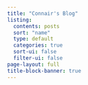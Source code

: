```yaml
---
title: "Connair's Blog"
listing:
  contents: posts
  sort: "name"
  type: default
  categories: true
  sort-ui: false
  filter-ui: false
page-layout: full
title-block-banner: true
---
```



